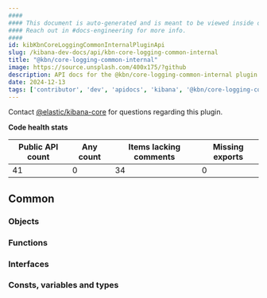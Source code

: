```yaml
---
####
#### This document is auto-generated and is meant to be viewed inside our experimental, new docs system.
#### Reach out in #docs-engineering for more info.
####
id: kibKbnCoreLoggingCommonInternalPluginApi
slug: /kibana-dev-docs/api/kbn-core-logging-common-internal
title: "@kbn/core-logging-common-internal"
image: https://source.unsplash.com/400x175/?github
description: API docs for the @kbn/core-logging-common-internal plugin
date: 2024-12-13
tags: ['contributor', 'dev', 'apidocs', 'kibana', '@kbn/core-logging-common-internal']
---
```




Contact [@elastic/kibana-core](https://github.com/orgs/elastic/teams/kibana-core) for questions regarding this plugin.

**Code health stats**

| Public API count  | Any count | Items lacking comments | Missing exports |
|-------------------|-----------|------------------------|-----------------|
| 41 | 0 | 34 | 0 |

## Common

### Objects
<DocDefinitionList data={kbnCoreLoggingCommonInternalObj.common.objects}/>

### Functions
<DocDefinitionList data={kbnCoreLoggingCommonInternalObj.common.functions}/>

### Interfaces
<DocDefinitionList data={kbnCoreLoggingCommonInternalObj.common.interfaces}/>

### Consts, variables and types
<DocDefinitionList data={kbnCoreLoggingCommonInternalObj.common.misc}/>

